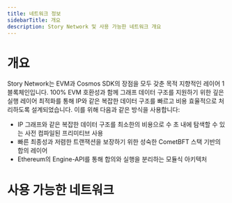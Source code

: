 ```yaml
---
title: 네트워크 정보
sidebarTitle: 개요
description: Story Network 및 사용 가능한 네트워크 개요
---
```


# 개요

Story Network는 EVM과 Cosmos SDK의 장점을 모두 갖춘 목적 지향적인 레이어 1 블록체인입니다. 100% EVM 호환성과 함께 그래프 데이터 구조를 지원하기 위한 깊은 실행 레이어 최적화를 통해 IP와 같은 복잡한 데이터 구조를 빠르고 비용 효율적으로 처리하도록 설계되었습니다. 이를 위해 다음과 같은 방식을 사용합니다:

* IP 그래프와 같은 복잡한 데이터 구조를 최소한의 비용으로 수 초 내에 탐색할 수 있는 사전 컴파일된 프리미티브 사용
* 빠른 최종성과 저렴한 트랜잭션을 보장하기 위한 성숙한 CometBFT 스택 기반의 합의 레이어
* Ethereum의 Engine-API를 통해 합의와 실행을 분리하는 모듈식 아키텍처

# 사용 가능한 네트워크

<CardGroup cols={3}>
  <Card title="메인넷" href="/network/network-info/mainnet" icon="house" />

  <Card title="Aeneid 테스트넷" href="/network/network-info/aeneid" icon="wrench" />

  <Card title="로컬넷 실행하기" href="/network/network-info/localnet" icon="gear" />
</CardGroup>
